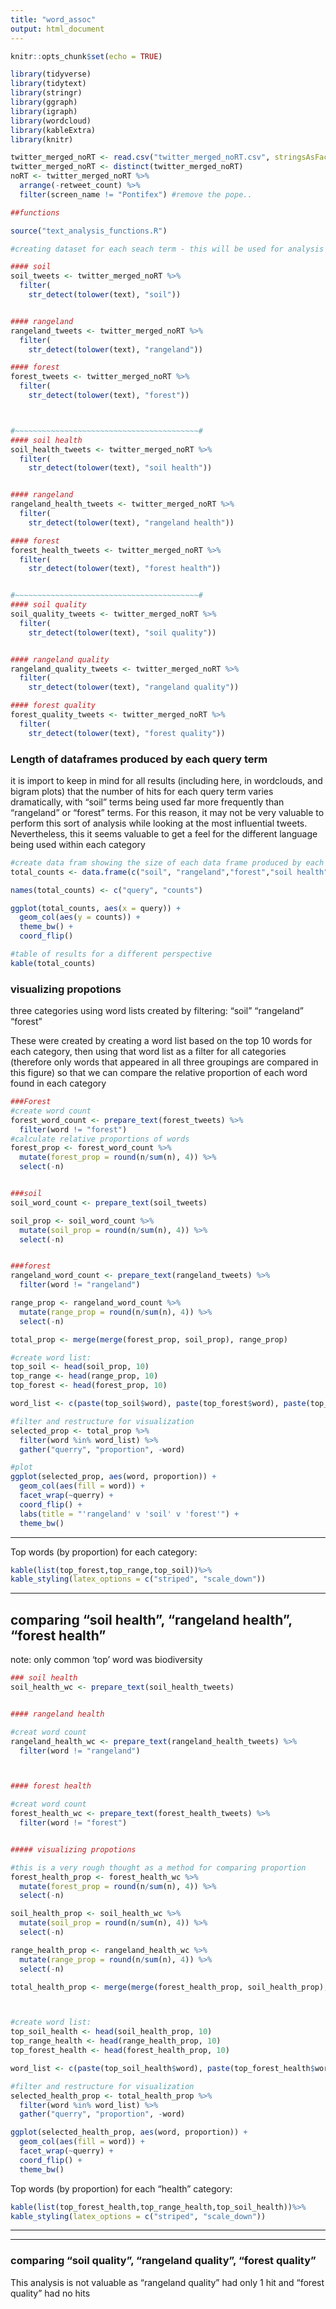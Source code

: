 ```yaml
---
title: "word_assoc"
output: html_document
---
```


```r
knitr::opts_chunk$set(echo = TRUE)
```


```r
library(tidyverse)
library(tidytext)
library(stringr)
library(ggraph)
library(igraph)
library(wordcloud)
library(kableExtra)
library(knitr)

twitter_merged_noRT <- read.csv("twitter_merged_noRT.csv", stringsAsFactors = FALSE)
twitter_merged_noRT <- distinct(twitter_merged_noRT)
noRT <- twitter_merged_noRT %>% 
  arrange(-retweet_count) %>% 
  filter(screen_name != "Pontifex") #remove the pope..

```

```r
##functions

source("text_analysis_functions.R")
```
  
    
```r
#creating dataset for each seach term - this will be used for analysis and to create a figure comparing the sizes of the dataframes produced by each query

#### soil
soil_tweets <- twitter_merged_noRT %>% 
  filter(
    str_detect(tolower(text), "soil"))


#### rangeland 
rangeland_tweets <- twitter_merged_noRT %>% 
  filter(
    str_detect(tolower(text), "rangeland"))

#### forest 
forest_tweets <- twitter_merged_noRT %>% 
  filter(
    str_detect(tolower(text), "forest"))



#~~~~~~~~~~~~~~~~~~~~~~~~~~~~~~~~~~~~~~~~~#
#### soil health
soil_health_tweets <- twitter_merged_noRT %>% 
  filter(
    str_detect(tolower(text), "soil health"))


#### rangeland 
rangeland_health_tweets <- twitter_merged_noRT %>% 
  filter(
    str_detect(tolower(text), "rangeland health"))

#### forest 
forest_health_tweets <- twitter_merged_noRT %>% 
  filter(
    str_detect(tolower(text), "forest health"))


#~~~~~~~~~~~~~~~~~~~~~~~~~~~~~~~~~~~~~~~~~#
#### soil quality
soil_quality_tweets <- twitter_merged_noRT %>% 
  filter(
    str_detect(tolower(text), "soil quality"))


#### rangeland quality
rangeland_quality_tweets <- twitter_merged_noRT %>% 
  filter(
    str_detect(tolower(text), "rangeland quality"))

#### forest quality
forest_quality_tweets <- twitter_merged_noRT %>% 
  filter(
    str_detect(tolower(text), "forest quality"))


``` 
### Length of dataframes produced by each query term
it is import to keep in mind for all results (including here, in wordclouds, and bigram plots) that the number of hits for each query term varies dramatically, with "soil" terms being used far more frequently than "rangeland" or "forest" terms. For this reason, it may not be very valuable to perform this sort of analysis while looking at the most influential tweets. Nevertheless, this it seems valuable to get a feel for the different language being used within each category
```r
#create data fram showing the size of each data frame produced by each query
total_counts <- data.frame(c("soil", "rangeland","forest","soil health","rangeland health","forest health","soil quality", "rangeland quality","forest quality"), c(nrow(soil_tweets),nrow(rangeland_tweets),nrow(forest_tweets), nrow(soil_health_tweets),nrow(rangeland_health_tweets),nrow(forest_health_tweets),nrow(soil_quality_tweets),nrow(rangeland_quality_tweets),nrow(forest_quality_tweets)))

names(total_counts) <- c("query", "counts")

ggplot(total_counts, aes(x = query)) +
  geom_col(aes(y = counts)) + 
  theme_bw() +
  coord_flip()

```

```r
#table of results for a different perspective
kable(total_counts) 

```


### visualizing propotions  
three categories using word lists created by filtering: "soil" "rangeland" "forest"  
  


  These were created by creating a word list based on the top 10 words for each category, then using that word list as a filter for all categories (therefore only words that appeared in all three groupings are compared in this figure) so that we can compare the relative proportion of each word found in each category
```r

###Forest
#create word count
forest_word_count <- prepare_text(forest_tweets) %>% 
  filter(word != "forest")
#calculate relative proportions of words
forest_prop <- forest_word_count %>% 
  mutate(forest_prop = round(n/sum(n), 4)) %>% 
  select(-n)


###soil
soil_word_count <- prepare_text(soil_tweets)

soil_prop <- soil_word_count %>% 
  mutate(soil_prop = round(n/sum(n), 4)) %>% 
  select(-n)


###forest
rangeland_word_count <- prepare_text(rangeland_tweets) %>% 
  filter(word != "rangeland")

range_prop <- rangeland_word_count %>% 
  mutate(range_prop = round(n/sum(n), 4)) %>% 
  select(-n)

total_prop <- merge(merge(forest_prop, soil_prop), range_prop)

#create word list:
top_soil <- head(soil_prop, 10)
top_range <- head(range_prop, 10) 
top_forest <- head(forest_prop, 10)

word_list <- c(paste(top_soil$word), paste(top_forest$word), paste(top_range$word))

#filter and restructure for visualization
selected_prop <- total_prop %>% 
  filter(word %in% word_list) %>% 
  gather("querry", "proportion", -word)

#plot
ggplot(selected_prop, aes(word, proportion)) +
  geom_col(aes(fill = word)) +
  facet_wrap(~querry) +
  coord_flip() +
  labs(title = "'rangeland' v 'soil' v 'forest'") +
  theme_bw()

```

*** 
    
  Top words (by proportion) for each category:  
  

```r
kable(list(top_forest,top_range,top_soil))%>%
kable_styling(latex_options = c("striped", "scale_down"))

```

***  

## comparing "soil health", "rangeland health", "forest health"
note: only common 'top' word was biodiversity
```r

### soil health
soil_health_wc <- prepare_text(soil_health_tweets)


#### rangeland health 

#creat word count
rangeland_health_wc <- prepare_text(rangeland_health_tweets) %>% 
  filter(word != "rangeland")



#### forest health 

#creat word count
forest_health_wc <- prepare_text(forest_health_tweets) %>% 
  filter(word != "forest")


##### visualizing propotions 

#this is a very rough thought as a method for comparing proportion
forest_health_prop <- forest_health_wc %>% 
  mutate(forest_prop = round(n/sum(n), 4)) %>% 
  select(-n)

soil_health_prop <- soil_health_wc %>% 
  mutate(soil_prop = round(n/sum(n), 4)) %>% 
  select(-n)

range_health_prop <- rangeland_health_wc %>% 
  mutate(range_prop = round(n/sum(n), 4)) %>% 
  select(-n)

total_health_prop <- merge(merge(forest_health_prop, soil_health_prop), range_health_prop)



#create word list:
top_soil_health <- head(soil_health_prop, 10)
top_range_health <- head(range_health_prop, 10) 
top_forest_health <- head(forest_health_prop, 10)

word_list <- c(paste(top_soil_health$word), paste(top_forest_health$word), paste(top_range_health$word))

#filter and restructure for visualization
selected_health_prop <- total_health_prop %>% 
  filter(word %in% word_list) %>% 
  gather("querry", "proportion", -word)

ggplot(selected_health_prop, aes(word, proportion)) +
  geom_col(aes(fill = word)) +
  facet_wrap(~querry) +
  coord_flip() +
  theme_bw()
```

Top words (by proportion) for each "health" category:  
```r
kable(list(top_forest_health,top_range_health,top_soil_health))%>%
kable_styling(latex_options = c("striped", "scale_down"))
```
***
***  

### comparing "soil quality", "rangeland quality", "forest quality"
This analysis is not valuable as "rangeland quality" had only 1 hit and "forest quality" had no hits




